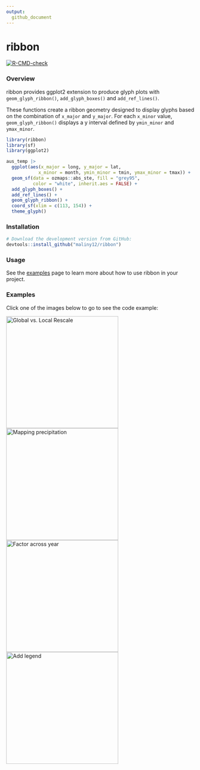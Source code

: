 ```yaml
---
output: 
  github_document
---
```


# ribbon

  <!-- badges: start -->
  [![R-CMD-check](https://github.com/maliny12/glyph/actions/workflows/R-CMD-check.yaml/badge.svg)](https://github.com/maliny12/glyph/actions/workflows/R-CMD-check.yaml)
  <!-- badges: end -->

### Overview

ribbon provides ggplot2 extension to produce glyph plots with `geom_glyph_ribbon()`,
`add_glyph_boxes()` and `add_ref_lines()`.

These functions create a ribbon geometry designed to display glyphs
based on the combination of `x_major` and `y_major`. For each `x_minor`
value, `geom_glyph_ribbon()` displays a y interval defined by
`ymin_minor` and `ymax_minor`. 

```r
library(ribbon)
library(sf)
library(ggplot2)

aus_temp |>
  ggplot(aes(x_major = long, y_major = lat,
            x_minor = month, ymin_minor = tmin, ymax_minor = tmax)) +
  geom_sf(data = ozmaps::abs_ste, fill = "grey95",
          color = "white", inherit.aes = FALSE) +
  add_glyph_boxes() +
  add_ref_lines() +
  geom_glyph_ribbon() +
  coord_sf(xlim = c(113, 154)) +
  theme_glyph()

```

### Installation

```r
# Download the development version from GitHub:
devtools::install_github("maliny12/ribbon")
```


### Usage 

See the [examples](https://maliny12.github.io/ribbon/articles/Examples.html) page to learn more about how to use ribbon in your project.


### Examples

Click one of the images below to go to see the code example:


<a href="https://maliny12.github.io/ribbon/article s/Examples.html#comparison-between-global-rescale-and-local-rescale"><img width="300" src="https://maliny12.github.io/ribbon/articles/Examples_files/figure-html/unnamed-chunk-3-1.png" alt="Global vs. Local Rescale"></img></a>
<a href="https://maliny12.github.io/ribbon/articles/Examples.html#mapping-precipitation-across-australia-with-glyphs"><img width="300" src="https://maliny12.github.io/ribbon/articles/Examples_files/figure-html/unnamed-chunk-4-1.png" alt="Mapping precipitation"></img></a>
<a href="https://maliny12.github.io/ribbon/articles/Examples.html#comparative-visualization-by-factors-across-years"><img width="300" src="https://maliny12.github.io/ribbon/articles/Examples_files/figure-html/unnamed-chunk-5-1.png" alt="Factor across year"></img></a>
<a href="https://maliny12.github.io/ribbon/articles/Examples.html#integrating-legends-in-map-visualizations"><img width="300" src="https://maliny12.github.io/ribbon/articles/Examples_files/figure-html/asepx-1.png" alt="Add legend"></img></a>





